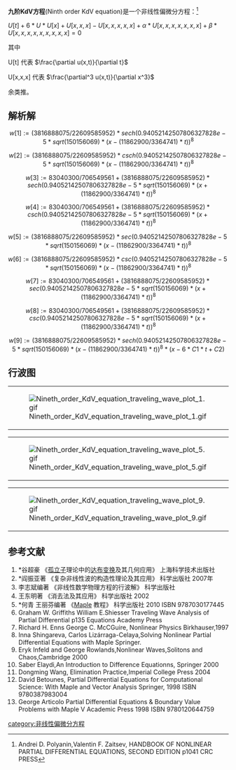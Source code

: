 '''九阶KdV方程'''(Ninth order KdV equation)是一个非线性偏微分方程：<ref>Andrei D. Polyanin,Valentin F. Zaitsev, HANDBOOK OF NONLINEAR PARTIAL DIFFERENTIAL EQUATIONS, SECOND EDITION p1041 CRC PRESS</ref>

<math>U[t]+6*U*U[x]+U[x,x,x]-U[x,x,x,x,x]+\alpha*U[x,x,x,x,x,x,x]+\beta*U[x,x,x,x,x,x,x,x,x]=0</math>

其中

U[t] 代表 <math>\frac{\partial  u(x,t)}{\partial t}</math>

U[x,x,x] 代表 <math>\frac{\partial^3  u(x,t)}{\partial x^3}</math>

余类推。

==解析解==
:<math>w[1] := (3816888075/22609585952)*sech(0.94052142507806327828e-5*sqrt(150156069)*(x-(11862900/3364741)*t))^8</math>
:<math>w[2] := (3816888075/22609585952)*csch(0.94052142507806327828e-5*sqrt(150156069)*(x-(11862900/3364741)*t))^8</math>
:<math>w[3] := 83040300/706549561+(3816888075/22609585952)*sech(0.94052142507806327828e-5*sqrt(150156069)*(x+(11862900/3364741)*t))^8</math>
:<math>w[4] := 83040300/706549561+(3816888075/22609585952)*csch(0.94052142507806327828e-5*sqrt(150156069)*(x+(11862900/3364741)*t))^8</math>
:<math>w[5] := (3816888075/22609585952)*sec(0.94052142507806327828e-5*sqrt(150156069)*(x-(11862900/3364741)*t))^8</math>
:<math>w[6] := (3816888075/22609585952)*csc(0.94052142507806327828e-5*sqrt(150156069)*(x-(11862900/3364741)*t))^8</math>
:<math>w[7] := 83040300/706549561+(3816888075/22609585952)*sec(0.94052142507806327828e-5*sqrt(150156069)*(x+(11862900/3364741)*t))^8</math>
:<math>w[8] := 83040300/706549561+(3816888075/22609585952)*csc(0.94052142507806327828e-5*sqrt(150156069)*(x+(11862900/3364741)*t))^8</math>
:<math>w[9] := (3816888075/22609585952)*sech(0.94052142507806327828e-5*sqrt(150156069)*(x-(11862900/3364741)*t))^8*(x-6*C1*t+C2)</math>
:<math></math>
:<math></math>
:<math></math>
:<math></math>
:<math></math>
:<math></math>

==行波图==
{|
|[[File:Nineth_order_KdV_equation_traveling_wave_plot_1.gif|thumb]]
|[[File:Nineth_order_KdV_equation_traveling_wave_plot_2.gif|thumb]]
|[[File:Nineth_order_KdV_equation_traveling_wave_plot_3.gif|thumb]]
|[[File:Nineth_order_KdV_equation_traveling_wave_plot_4.gif|thumb]]
|}

{|
|[[File:Nineth_order_KdV_equation_traveling_wave_plot_5.gif|thumb]]
|[[File:Nineth_order_KdV_equation_traveling_wave_plot_6.gif|thumb]]
|[[File:Nineth_order_KdV_equation_traveling_wave_plot_7.gif|thumb]]
|[[File:Nineth_order_KdV_equation_traveling_wave_plot_8.gif|thumb]]
|}
{|
|[[File:Nineth_order_KdV_equation_traveling_wave_plot_9.gif|thumb]]
|[[File:Nineth_order_KdV_equation_traveling_wave_plot_10.gif|thumb]]
|[[File:Nineth_order_KdV_equation_traveling_wave_plot_11.gif|thumb]]
|[[File:Nineth_order_KdV_equation_traveling_wave_plot_12.gif|thumb]]
|}

==参考文献==
<references/>
# *谷超豪 《[[孤立子|孤立子]]理论中的[[达布变换|达布变换]]及其几何应用》 上海科学技术出版社
# *阎振亚著 《复杂非线性波的构造性理论及其应用》 科学出版社 2007年
# 李志斌编著 《非线性数学物理方程的行波解》 科学出版社
#王东明著 《消去法及其应用》 科学出版社 2002
# *何青 王丽芬编著 《[[Maple|Maple]] 教程》 科学出版社 2010 ISBN 9787030177445
#Graham W. Griffiths William E.Shiesser Traveling Wave Analysis of Partial Differential p135 Equations Academy Press
# Richard H. Enns George C. McCGuire, Nonlinear Physics Birkhauser,1997
#Inna Shingareva, Carlos Lizárraga-Celaya,Solving Nonlinear Partial Differential Equations with Maple Springer.
#Eryk Infeld and George Rowlands,Nonlinear Waves,Solitons and Chaos,Cambridge 2000
#Saber Elaydi,An Introduction to Difference Equationns, Springer 2000
#Dongming Wang, Elimination Practice,Imperial College Press 2004
# David Betounes, Partial Differential Equations for Computational Science: With Maple and Vector Analysis Springer, 1998 ISBN 9780387983004
# George Articolo Partial Differential Equations & Boundary Value Problems with Maple V Academic Press 1998 ISBN 9780120644759

{{非线性偏微分方程}}
[[category:非线性偏微分方程|category:非线性偏微分方程]]